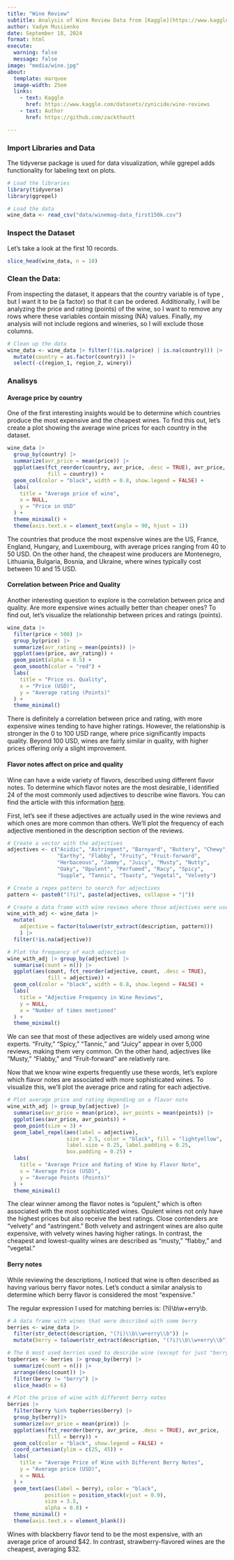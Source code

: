 ```yaml
---
title: "Wine Review"
subtitle: Analysis of Wine Review Data from [Kaggle](https://www.kaggle.com/datasets/zynicide/wine-reviews)
author: Vadym Musiienko
date: September 18, 2024
format: html
execute: 
  warning: false
  message: false
image: "media/wine.jpg"
about: 
  template: marquee
  image-width: 25em
  links:
    - text: Kaggle
      href: https://www.kaggle.com/datasets/zynicide/wine-reviews
    - text: Author
      href: https://github.com/zackthoutt

---
```


### Import Libraries and Data

The tidyverse package is used for data visualization, while ggrepel adds 
functionality for labeling text on plots.

```r
# Load the libraries
library(tidyverse)
library(ggrepel)

# Load the data
wine_data <- read_csv("data/winemag-data_first150k.csv")
```

### Inspect the Dataset

Let's take a look at the first 10 records.


```r
slice_head(wine_data, n = 10)
```


### Clean the Data:

From inspecting the dataset, it appears that the country variable is of type <chr>,
but I want it to be <fct> (a factor) so that it can be ordered. Additionally, I
will be analyzing the price and rating (points) of the wine, so I want to remove
any rows where these variables contain missing (NA) values. Finally, my analysis
will not include regions and wineries, so I will exclude those columns.

```r
# Clean up the data
wine_data <- wine_data |> filter(!(is.na(price) | is.na(country))) |>
  mutate(country = as.factor(country)) |>
  select(-c(region_1, region_2, winery))
```

### Analisys

#### Average price by country

One of the first interesting insights would be to determine which countries 
produce the most expensive and the cheapest wines. To find this out, let's 
create a plot showing the average wine prices for each country in the dataset.


```r
wine_data |> 
  group_by(country) |>
  summarize(avr_price = mean(price)) |>
  ggplot(aes(fct_reorder(country, avr_price, .desc = TRUE), avr_price,
             fill = country)) +
  geom_col(color = "black", width = 0.8, show.legend = FALSE) +
  labs(
    title = "Average price of wine",
    x = NULL,
    y = "Price in USD"
  ) +
  theme_minimal() +
  theme(axis.text.x = element_text(angle = 90, hjust = 1))
```

The countries that produce the most expensive wines are the US, France, England,
Hungary, and Luxembourg, with average prices ranging from 40 to 50 USD. On the
other hand, the cheapest wine producers are Montenegro, Lithuania, Bulgaria, 
Bosnia, and Ukraine, where wines typically cost between 10 and 15 USD.

#### Correlation between Price and Quality

Another interesting question to explore is the correlation between price and
quality. Are more expensive wines actually better than cheaper ones?
To find out, let's visualize the relationship between prices and ratings (points).


```r
wine_data |>
  filter(price < 500) |>
  group_by(price) |>
  summarize(avr_rating = mean(points)) |>
  ggplot(aes(price, avr_rating)) +
  geom_point(alpha = 0.5) +
  geom_smooth(color = "red") +
  labs(
    title = "Price vs. Quality",
    x = "Price (USD)",
    y = "Average rating (Points)"
  ) +
  theme_minimal()
```


There is definitely a correlation between price and rating, with more expensive
wines tending to have higher ratings. However, the relationship is stronger in 
the 0 to 100 USD range, where price significantly impacts quality. Beyond 100
USD, wines are fairly similar in quality, with higher prices offering only a 
slight improvement.

#### Flavor notes affect on price and quality

Wine can have a wide variety of flavors, described using different flavor notes.
To determine which flavor notes are the most desirable, I identified 24 of the 
most commonly used adjectives to describe wine flavors. You can find the article 
with this information
[here](https://www.masterclass.com/articles/wine-descriptions).


First, let's see if these adjectives are actually used in the wine reviews 
and which ones are more common than others. We'll plot the frequency of each
adjective mentioned in the description section of the reviews.


```r
# Create a vector with the adjectives
adjectives <- c("Acidic", "Astringent", "Barnyard", "Buttery", "Chewy",
                "Earthy", "Flabby", "Fruity", "Fruit-forward",
                "Herbaceous", "Jammy", "Juicy", "Musty", "Nutty",
                "Oaky", "Opulent", "Perfumed", "Racy", "Spicy",
                "Supple", "Tannic", "Toasty", "Vegetal", "Velvety")

# Create a regex pattern to search for adjectives
pattern <- paste0("(?i)", paste(adjectives, collapse = "|"))

# Create a data frame with wine reviews where those adjectives were used
wine_with_adj <- wine_data |> 
  mutate(
    adjective = factor(tolower(str_extract(description, pattern)))
    ) |>
  filter(!is.na(adjective))

# Plot the frequency of each adjective
wine_with_adj |> group_by(adjective) |>
  summarise(count = n()) |>
  ggplot(aes(count, fct_reorder(adjective, count, .desc = TRUE), 
             fill = adjective)) +
  geom_col(color = "black", width = 0.8, show.legend = FALSE) +
  labs(
    title = "Adjective Frequency in Wine Reviews",
    y = NULL,
    x = "Number of times mentioned"
  ) +
  theme_minimal()
```

We can see that most of these adjectives are widely used among wine experts. 
"Fruity," "Spicy," "Tannic," and "Juicy" appear in over 5,000 reviews, making
them very common. On the other hand, adjectives like "Musty," "Flabby," and 
"Fruit-forward" are relatively rare.


Now that we know wine experts frequently use these words, let's explore which
flavor notes are associated with more sophisticated wines. To visualize this,
we'll plot the average price and rating for each adjective.

```r
# Plot average price and rating depending on a flavor note
wine_with_adj |> group_by(adjective) |>
  summarise(avr_price = mean(price), avr_points = mean(points)) |>
  ggplot(aes(avr_price, avr_points)) +
  geom_point(size = 3) +
  geom_label_repel(aes(label = adjective),
                   size = 2.5, color = "black", fill = "lightyellow", 
                   label.size = 0.25, label.padding = 0.25, 
                   box.padding = 0.25) +
  labs(
    title = "Average Price and Rating of Wine by Flavor Note",
    x = "Average Price (USD)",
    y = "Average Points (Points)"
  ) +
  theme_minimal()
```


The clear winner among the flavor notes is "opulent," which is often associated
with the most sophisticated wines. Opulent wines not only have the highest 
prices but also receive the best ratings. Close contenders are "velvety" and 
"astringent." Both velvety and astringent wines are also quite expensive, with 
velvety wines having higher ratings. In contrast, the cheapest and lowest-quality
wines are described as "musty," "flabby," and "vegetal."

#### Berry notes

While reviewing the descriptions, I noticed that wine is often described as 
having various berry flavor notes. Let's conduct a similar analysis to determine
which berry flavor is considered the most "expensive."


The regular expression I used for matching berries is: (?i)\\b\\w+erry\\b.

```r
# A data frame with wines that were described with some berry
berries <- wine_data |>
  filter(str_detect(description, "(?i)\\b\\w+erry\\b")) |>
  mutate(berry = tolower(str_extract(description, "(?i)\\b\\w+erry\\b")))

# The 6 most used berries used to describe wine (except for just "berry")
topberries <- berries |> group_by(berry) |>
  summarize(count = n()) |> 
  arrange(desc(count)) |>
  filter(berry != "berry") |>
  slice_head(n = 6)

# Plot the price of wine with different berry notes
berries |> 
  filter(berry %in% topberries$berry) |>
  group_by(berry)|>
  summarize(avr_price = mean(price)) |>
  ggplot(aes(fct_reorder(berry, avr_price, .desc = TRUE), avr_price,
             fill = berry)) +
  geom_col(color = "black", show.legend = FALSE) +
  coord_cartesian(ylim = c(25, 45)) +
  labs(
    title = "Average Price of Wine with Different Berry Notes",
    y = "Average price (USD)",
    x = NULL
  ) +
  geom_text(aes(label = berry), color = "black", 
            position = position_stack(vjust = 0.9),
            size = 3.5,
            alpha = 0.8) +
  theme_minimal() +
  theme(axis.text.x = element_blank())
```

Wines with blackberry flavor tend to be the most expensive, with an average 
price of around $42. In contrast, strawberry-flavored wines are the cheapest, 
averaging $32.


